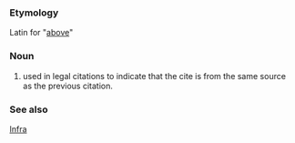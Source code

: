 ===Etymology===
Latin for "[[above]]"

===Noun===
#used in legal citations to indicate that the cite is from the same source as the previous citation.

===See also===
[[Infra]]